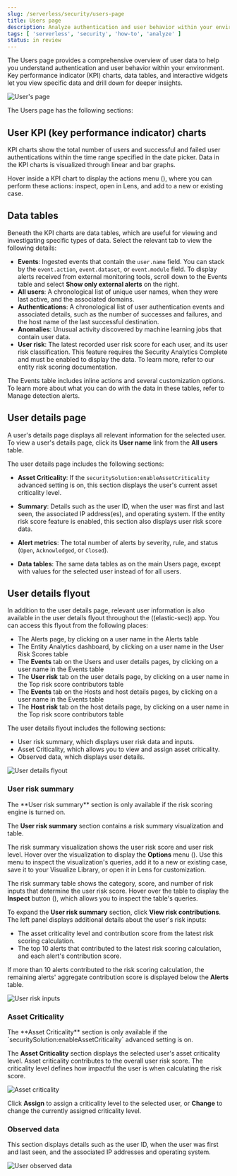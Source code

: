 ```yaml
---
slug: /serverless/security/users-page
title: Users page
description: Analyze authentication and user behavior within your environment.
tags: [ 'serverless', 'security', 'how-to', 'analyze' ]
status: in review
---
```


<div id="users-page"></div>

The Users page provides a comprehensive overview of user data to help you understand authentication and user behavior within your environment. Key performance indicator (KPI) charts, data tables, and interactive widgets let you view specific data and drill down for deeper insights. 

![User's page](../images/users-page/-getting-started-users-users-page.png)

The Users page has the following sections:

## User KPI (key performance indicator) charts

KPI charts show the total number of users and successful and failed user authentications within the time range specified in the date picker. Data in the KPI charts is visualized through linear and bar graphs.

<DocCallOut title="Tip">
Hover inside a KPI chart to display the actions menu (<DocIcon type="boxesHorizontal" title="Actions menu icon" />), where you can perform these actions: inspect, open in Lens, and add to a new or existing case.
</DocCallOut>

## Data tables

Beneath the KPI charts are data tables, which are useful for viewing and investigating specific types of data. Select the relevant tab to view the following details:

* **Events**: Ingested events that contain the `user.name` field. You can stack by the `event.action`, `event.dataset`, or `event.module` field. To display alerts received from external monitoring tools, scroll down to the Events table and select **Show only external alerts** on the right.
* **All users**: A chronological list of unique user names, when they were last active, and the associated domains.
* **Authentications**: A chronological list of user authentication events and associated details, such as the number of successes and failures, and the host name of the last successful destination.
* **Anomalies**: Unusual activity discovered by machine learning jobs that contain user data.
* **User risk**: The latest recorded user risk score for each user, and its user risk classification. This feature requires the Security Analytics Complete <DocLink slug="/serverless/elasticsearch/manage-project" text="project feature"/> and must be enabled to display the data. To learn more, refer to our <DocLink slug="/serverless/security/entity-risk-scoring">entity risk scoring documentation</DocLink>.  

The Events table includes inline actions and several customization options. To learn more about what you can do with the data in these tables, refer to <DocLink slug="/serverless/security/alerts-manage">Manage detection alerts</DocLink>.

## User details page

A user's details page displays all relevant information for the selected user. To view a user's details page, click its **User name** link from the **All users** table.

The user details page includes the following sections: 

* **Asset Criticality**: If the `securitySolution:enableAssetCriticality` <DocLink slug="/serverless/security/advanced-settings" section="enable-asset-criticality-workflows" >advanced setting</DocLink> is on, this section displays the user's current <DocLink slug="/serverless/security/asset-criticality">asset criticality level</DocLink>.

* **Summary**: Details such as the user ID, when the user was first and last seen, the associated IP address(es), and operating system. If the entity risk score feature is enabled, this section also displays user risk score data. 

* **Alert metrics**: The total number of alerts by severity, rule, and status (`Open`, `Acknowledged`, or `Closed`).    

* **Data tables**: The same data tables as on the main Users page, except with values for the selected user instead of for all users. 

<DocImage flatImage alt="User details page" url="../images/users-page/-getting-started-users-user-details-pg.png" /> 

## User details flyout

In addition to the user details page, relevant user information is also available in the user details flyout throughout the ((elastic-sec)) app. You can access this flyout from the following places:

* The Alerts page, by clicking on a user name in the Alerts table
* The Entity Analytics dashboard, by clicking on a user name in the User Risk Scores table
* The **Events** tab on the Users and user details pages, by clicking on a user name in the Events table
* The **User risk** tab on the user details page, by clicking on a user name in the Top risk score contributors table
* The **Events** tab on the Hosts and host details pages, by clicking on a user name in the Events table
* The **Host risk** tab on the host details page, by clicking on a user name in the Top risk score contributors table

The user details flyout includes the following sections:

* <DocLink slug="/serverless/security/users-page" section="user-risk-summary">User risk summary</DocLink>, which displays user risk data and inputs.
* <DocLink slug="/serverless/security/users-page" section="asset-criticality">Asset Criticality</DocLink>, which allows you to view and assign asset criticality.
* <DocLink slug="/serverless/security/users-page" section="observed-data">Observed data</DocLink>, which displays user details.

![User details flyout](../images/users-page/-user-details-flyout.png)

### User risk summary

<DocCallOut title="Requirement">
The **User risk summary** section is only available if the <DocLink slug="/serverless/security/turn-on-risk-engine" >risk scoring engine is turned on</DocLink>.
</DocCallOut>

The **User risk summary** section contains a risk summary visualization and table.

The risk summary visualization shows the user risk score and user risk level. Hover over the visualization to display the **Options** menu (<DocIcon type="boxesHorizontal" title="Options menu" />). Use this menu to inspect the visualization's queries, add it to a new or existing case, save it to your Visualize Library, or open it in Lens for customization.

The risk summary table shows the category, score, and number of risk inputs that determine the user risk score. Hover over the table to display the **Inspect** button (<DocIcon type="inspect" title="Inspect" />), which allows you to inspect the table's queries.

To expand the **User risk summary** section, click **View risk contributions**. The left panel displays additional details about the user's risk inputs:

* The asset criticality level and contribution score from the latest risk scoring calculation.
* The top 10 alerts that contributed to the latest risk scoring calculation, and each alert's contribution score.

If more than 10 alerts contributed to the risk scoring calculation, the remaining alerts' aggregate contribution score is displayed below the **Alerts** table.

![User risk inputs](../images/users-page/-user-risk-inputs.png)

### Asset Criticality

<DocCallOut title="Requirement">
The **Asset Criticality** section is only available if the `securitySolution:enableAssetCriticality` <DocLink slug="/serverless/security/advanced-settings" section="enable-asset-criticality-workflows" >advanced setting</DocLink> is on.
</DocCallOut>

The **Asset Criticality** section displays the selected user's <DocLink slug="/serverless/security/asset-criticality">asset criticality level</DocLink>. Asset criticality contributes to the overall <DocLink slug="/serverless/security/entity-risk-scoring" >user risk score</DocLink>. The criticality level defines how impactful the user is when calculating the risk score.

![Asset criticality](../images/users-page/-user-asset-criticality.png)

Click **Assign** to assign a criticality level to the selected user, or **Change** to change the currently assigned criticality level.

### Observed data

This section displays details such as the user ID, when the user was first and last seen, and the associated IP addresses and operating system.

![User observed data](../images/users-page/-user-observed-data.png)